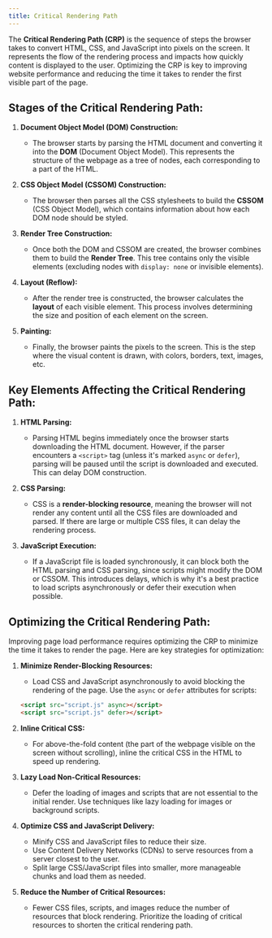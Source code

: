 ```yaml
---
title: Critical Rendering Path
---
```


The **Critical Rendering Path (CRP)** is the sequence of steps the browser takes to convert HTML, CSS, and JavaScript into pixels on the screen. It represents the flow of the rendering process and impacts how quickly content is displayed to the user. Optimizing the CRP is key to improving website performance and reducing the time it takes to render the first visible part of the page.

## Stages of the Critical Rendering Path:

1. **Document Object Model (DOM) Construction:**
   - The browser starts by parsing the HTML document and converting it into the **DOM** (Document Object Model). This represents the structure of the webpage as a tree of nodes, each corresponding to a part of the HTML.

2. **CSS Object Model (CSSOM) Construction:**
   - The browser then parses all the CSS stylesheets to build the **CSSOM** (CSS Object Model), which contains information about how each DOM node should be styled.

3. **Render Tree Construction:**
   - Once both the DOM and CSSOM are created, the browser combines them to build the **Render Tree**. This tree contains only the visible elements (excluding nodes with `display: none` or invisible elements).

4. **Layout (Reflow):**
   - After the render tree is constructed, the browser calculates the **layout** of each visible element. This process involves determining the size and position of each element on the screen.

5. **Painting:**
   - Finally, the browser paints the pixels to the screen. This is the step where the visual content is drawn, with colors, borders, text, images, etc.

## Key Elements Affecting the Critical Rendering Path:

1. **HTML Parsing:**
   - Parsing HTML begins immediately once the browser starts downloading the HTML document. However, if the parser encounters a `<script>` tag (unless it's marked `async` or `defer`), parsing will be paused until the script is downloaded and executed. This can delay DOM construction.

2. **CSS Parsing:**
   - CSS is a **render-blocking resource**, meaning the browser will not render any content until all the CSS files are downloaded and parsed. If there are large or multiple CSS files, it can delay the rendering process.

3. **JavaScript Execution:**
   - If a JavaScript file is loaded synchronously, it can block both the HTML parsing and CSS parsing, since scripts might modify the DOM or CSSOM. This introduces delays, which is why it's a best practice to load scripts asynchronously or defer their execution when possible.

## Optimizing the Critical Rendering Path:

Improving page load performance requires optimizing the CRP to minimize the time it takes to render the page. Here are key strategies for optimization:

1. **Minimize Render-Blocking Resources:**
   - Load CSS and JavaScript asynchronously to avoid blocking the rendering of the page. Use the `async` or `defer` attributes for scripts:

   ```html
   <script src="script.js" async></script>
   <script src="script.js" defer></script>
   ```

2. **Inline Critical CSS:**
    - For above-the-fold content (the part of the webpage visible on the screen without scrolling), inline the critical CSS in the HTML to speed up rendering.
   
3. **Lazy Load Non-Critical Resources:**

    - Defer the loading of images and scripts that are not essential to the initial render. Use techniques like lazy loading for images or background scripts.
    
4. **Optimize CSS and JavaScript Delivery:**

    - Minify CSS and JavaScript files to reduce their size.
    - Use Content Delivery Networks (CDNs) to serve resources from a server closest to the user.
    - Split large CSS/JavaScript files into smaller, more manageable chunks and load them as needed.

5. **Reduce the Number of Critical Resources:**

   - Fewer CSS files, scripts, and images reduce the number of resources that block rendering. Prioritize the loading of critical resources to shorten the critical rendering path.